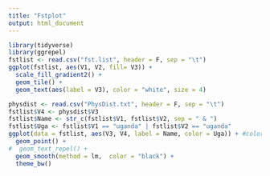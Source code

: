 ---
title: "Fstplot"
output: html_document
---
```{r}
library(tidyverse)
library(ggrepel)
fstlist <- read.csv("fst.list", header = F, sep = "\t")
ggplot(fstlist, aes(V1, V2, fill= V3)) + 
  scale_fill_gradient2() +
  geom_tile() +
  geom_text(aes(label = V3), color = "white", size = 4)
```
```{r}
physdist <- read.csv("PhysDist.txt", header = F, sep = "\t")
fstlist$V4 <- physdist$V3
fstlist$Name <- str_c(fstlist$V1, fstlist$V2, sep = " & ")
fstlist$Uga <- fstlist$V1 == "uganda" | fstlist$V2 == "uganda"
ggplot(data = fstlist, aes(V3, V4, label = Name, color = Uga)) + #color = V1 == "uganda" | V2 == "uganda"
  geom_point() +
#  geom_text_repel() +
  geom_smooth(method = lm,  color = "black") +
  theme_bw()
```

